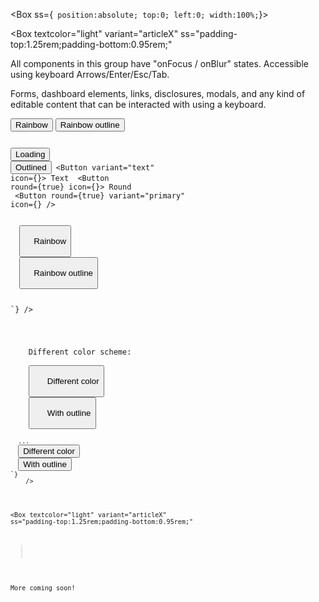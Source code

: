 
<Meta title="focus/for forms and navigation" />

<ThemeProvider>

<Box ss={`
  position:absolute;
  top:0;
  left:0;
  width:100%;`}>

<Box
  textcolor="light"
  variant="articleX"
  ss="padding-top:1.25rem;padding-bottom:0.95rem;"
>
  <p>
    All components in this group have "onFocus / onBlur" states. Accessible
    using keyboard Arrows/Enter/Esc/Tab.
  </p>
  <p>
    Forms, dashboard elements, links, disclosures, modals, and any kind of
    editable content that can be interacted with using a keyboard.
  </p>
</Box>

<Box textcolor="light" bgcolor="purple" ss="padding: 1rem;">
  <Box variant="articleX" ss="padding-top:1.25rem;">
    <Buttons />
    <Button size="sm" textcolor="rainbow" ss="margin: 0 0.875rem 0.875rem 0;">
      Rainbow
    </Button>
    <Button
      variant="outline"
      size="sm"
      textgradient="rainbow"
      ss="margin: 0 0.875rem 0.875rem 0;"
    >
      Rainbow outline
    </Button>
    <Code
      collapsed={true}
      code={`// import the ready-to-use default export (Button), or the HOC named export (withButton)
const Button = withButton({
  size: 'sm',
  ss: 'margin: 0 0.875rem 0.875rem 0;',
});
  
<Box textcolor="light" bgcolor="purple">
   
  <Button loading={true}>Loading</Button>
  <Button variant="outline">Outlined</Button>
  <Button variant="text" icon={<FontAwesomeIcon icon={faUser} />}>
    Text
  </Button>
  <Button round={true} icon={<FontAwesomeIcon icon={faUser} />}>
    Round
  </Button>
  <Button
    round={true}
    variant="primary"
    icon={<FontAwesomeIcon icon={faUser} />}
  />
  
  <Button textcolor="rainbow">
    Rainbow
  </Button>
  <Button variant="outline" textgradient="rainbow">
    Rainbow outline
  </Button>
  
</Box>`}
    />
  </Box>
</Box>

<Box textcolor="purple" bgcolor="light" ss="padding: 1rem;">
  <Box variant="articleX">
    <Box as="h3">Different color scheme:</Box>
    <Buttons />
    <Button size="sm" textcolor="cta" ss="margin: 0 0.875rem 0.875rem 0;">
      Different color
    </Button>
    <Button
      variant="outline"
      size="sm"
      textgradient="cta"
      ss="margin: 0 0.875rem 0.875rem 0;"
    >
      With outline
    </Button>
    <Code
      collapsed={true}
      code={`// Exactly same code for buttons. Just change the wrapper colors.
<Box textcolor="purple" bgcolor="light">
  ...
  <Button textcolor="cta">Different color</Button>
  <Button fggradient="cta" variant="outline">With outline</Button>
</Box>`}
    />
  </Box>
</Box>

<Box
  textcolor="light"
  variant="articleX"
  ss="padding-top:1.25rem;padding-bottom:0.95rem;"
>
  <p>More coming soon!</p>
</Box>

</Box>
</ThemeProvider>
